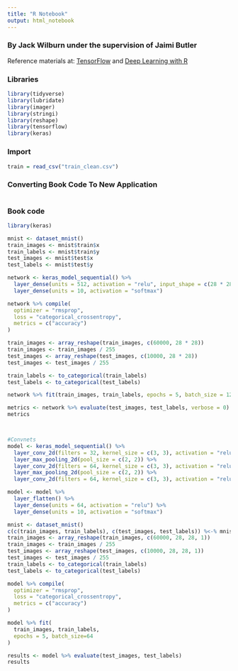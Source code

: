 ```yaml
---
title: "R Notebook"
output: html_notebook
---
```


### By Jack Wilburn under the supervision of Jaimi Butler

Reference materials at: [TensorFlow](https://tensorflow.rstudio.com/blog/keras-image-classification-on-small-datasets.html) and [Deep Learning with R](https://livebook.manning.com/#!/book/deep-learning-with-r/chapter-5/9)

### Libraries

```r
library(tidyverse)
library(lubridate)
library(imager)
library(stringi)
library(reshape)
library(tensorflow)
library(keras)
```

### Import

```r
train = read_csv("train_clean.csv")
```

### Converting Book Code To New Application

```r

```

### Book code
```r
library(keras)

mnist <- dataset_mnist()
train_images <- mnist$train$x
train_labels <- mnist$train$y
test_images <- mnist$test$x
test_labels <- mnist$test$y

network <- keras_model_sequential() %>% 
  layer_dense(units = 512, activation = "relu", input_shape = c(28 * 28)) %>% 
  layer_dense(units = 10, activation = "softmax")

network %>% compile(
  optimizer = "rmsprop",
  loss = "categorical_crossentropy",
  metrics = c("accuracy")
)

train_images <- array_reshape(train_images, c(60000, 28 * 28))
train_images <- train_images / 255
test_images <- array_reshape(test_images, c(10000, 28 * 28))
test_images <- test_images / 255

train_labels <- to_categorical(train_labels)
test_labels <- to_categorical(test_labels)

network %>% fit(train_images, train_labels, epochs = 5, batch_size = 128)

metrics <- network %>% evaluate(test_images, test_labels, verbose = 0)
metrics



#Convnets
model <- keras_model_sequential() %>% 
  layer_conv_2d(filters = 32, kernel_size = c(3, 3), activation = "relu", input_shape = c(28, 28, 1)) %>% 
  layer_max_pooling_2d(pool_size = c(2, 2)) %>% 
  layer_conv_2d(filters = 64, kernel_size = c(3, 3), activation = "relu") %>% 
  layer_max_pooling_2d(pool_size = c(2, 2)) %>% 
  layer_conv_2d(filters = 64, kernel_size = c(3, 3), activation = "relu")

model <- model %>% 
  layer_flatten() %>% 
  layer_dense(units = 64, activation = "relu") %>% 
  layer_dense(units = 10, activation = "softmax")

mnist <- dataset_mnist()
c(c(train_images, train_labels), c(test_images, test_labels)) %<-% mnist
train_images <- array_reshape(train_images, c(60000, 28, 28, 1))
train_images <- train_images / 255
test_images <- array_reshape(test_images, c(10000, 28, 28, 1))
test_images <- test_images / 255
train_labels <- to_categorical(train_labels)
test_labels <- to_categorical(test_labels)

model %>% compile(
  optimizer = "rmsprop",
  loss = "categorical_crossentropy",
  metrics = c("accuracy")
)

model %>% fit(
  train_images, train_labels, 
  epochs = 5, batch_size=64
)

results <- model %>% evaluate(test_images, test_labels)
results
```

